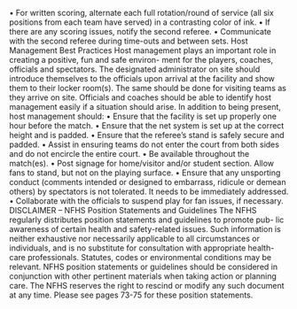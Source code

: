 • For written scoring, alternate each full rotation/round of service (all six positions from each team have served) in a contrasting color of ink. • If there are any scoring issues, notify the second referee. • Communicate with the second referee during time-outs and between sets. Host Management Best Practices Host management plays an important role in creating a positive, fun and safe environ- ment for the players, coaches, officials and spectators. The designated administrator on site should introduce themselves to the officials upon arrival at the facility and show them to their locker room(s). The same should be done for visiting teams as they arrive on site. Officials and coaches should be able to identify host management easily if a situation should arise. In addition to being present, host management should: • Ensure that the facility is set up properly one hour before the match. • Ensure that the net system is set up at the correct height and is padded. • Ensure that the referee’s stand is safely secure and padded. • Assist in ensuring teams do not enter the court from both sides and do not encircle the entire court. • Be available throughout the match(es). • Post signage for home/visitor and/or student section. Allow fans to stand, but not on the playing surface. • Ensure that any unsporting conduct (comments intended or designed to embarrass, ridicule or demean others) by spectators is not tolerated. It needs to be immediately addressed. • Collaborate with the officials to suspend play for fan issues, if necessary. DISCLAIMER – NFHS Position Statements and Guidelines The NFHS regularly distributes position statements and guidelines to promote pub- lic awareness of certain health and safety-related issues. Such information is neither exhaustive nor necessarily applicable to all circumstances or individuals, and is no substitute for consultation with appropriate health-care professionals. Statutes, codes or environmental conditions may be relevant. NFHS position statements or guidelines should be considered in conjunction with other pertinent materials when taking action or planning care. The NFHS reserves the right to rescind or modify any such document at any time. Please see pages 73-75 for these position statements.